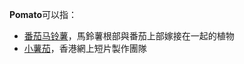 {{NoteTA
|1=zh-hant:馬鈴薯;zh-cn:马铃薯;zh-hk:薯仔;zh-my:马铃薯;
}}
'''Pomato'''可以指：
*[[番茄马铃薯|番茄马铃薯]]，馬鈴薯根部與番茄上部嫁接在一起的植物
*[[小薯茄|小薯茄]]，香港網上短片製作團隊

{{disambiguation|cat=非中文名稱消歧義}}